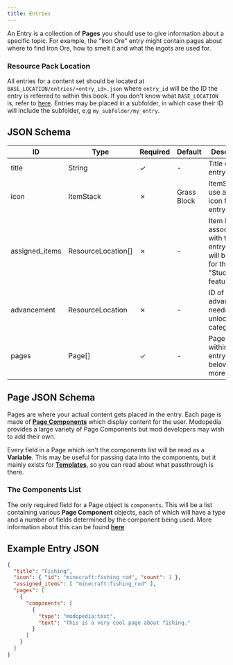 ```yaml
---
title: Entries
---
```


An Entry is a collection of **Pages** you should use to give information about a specific topic. For example, the "Iron Ore" entry might contain pages about where to find Iron Ore, how to smelt it and what the ingots are used for.

### Resource Pack Location

All entries for a content set should be located at `BASE_LOCATION/entries/<entry_id>.json` where `entry_id` will be the ID the entry is referred to within this book. If you don't know what `BASE_LOCATION` is, refer to [here](./overview). Entries may be placed in a subfolder, in which case their ID will include the subfolder, e.g `my_subfolder/my_entry`.

## JSON Schema

| ID             | Type               | Required | Default     | Description                                                                     |
|----------------|--------------------|----------|-------------|---------------------------------------------------------------------------------|
| title          | String             | &check;  | -           | Title of the entry.                                                             |
| icon           | ItemStack          | &cross;  | Grass Block | ItemStack to use as the icon for this entry.                                    |
| assigned_items | ResourceLocation[] | &cross;  | -           | Item IDs associated with this entry. This will be used for the "Study" feature. |
| advancement    | ResourceLocation   | &cross;  | -           | ID of the advancement needed to unlock this category.                           |
| pages          | Page[]             | &check;  | -           | Page objects within this entry. See below for more details.                     |

## Page JSON Schema

Pages are where your actual content gets placed in the entry. Each page is made of **[Page Components](./page-components)** which display content for the user. Modopedia provides a large variety of Page Components but mod developers may wish to add their own.

Every field in a Page which isn't the components list will be read as a **Variable**. This may be useful for passing data into the components, but it mainly exists for **[Templates](./templates)**, so you can read about what passthrough is there.

### The Components List

The only required field for a Page object is `components`. This will be a list containing various **Page Component** objects, each of which will have a type and a number of fields determined by the component being used. More information about this can be found **[here](./page-components)**

## Example Entry JSON

```json
{
  "title": "Fishing",
  "icon": { "id": "minecraft:fishing_rod", "count": 1 },
  "assigned_items": [ "minecraft:fishing_rod" ],
  "pages": [
    {
      "components": [
        {
          "type": "modopedia:text",
          "text": "This is a very cool page about fishing."
        }
      ]
    }
  ]
}
```
